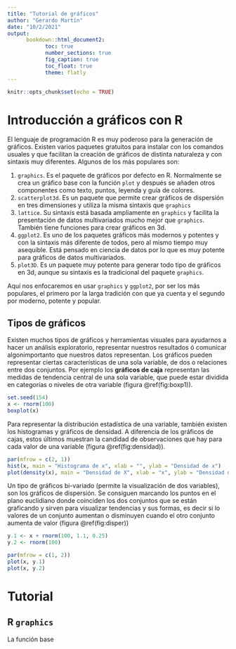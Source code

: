 ```yaml
---
title: "Tutorial de gráficos"
author: "Gerardo Martín"
date: "10/2/2021"
output: 
      bookdown::html_document2:
            toc: true 
            number_sections: true
            fig_caption: true
            toc_float: true
            theme: flatly
---
```


```r
knitr::opts_chunk$set(echo = TRUE)
```

# Introducción a gráficos con R

El lenguaje de programación R es muy poderoso para la generación de gráficos. Existen varios paquetes gratuitos para instalar con los comandos usuales y que facilitan la creación de gráficos de distinta naturaleza y con sintaxis muy diferentes. Algunos de los más populares son:

1. `graphics`. Es el paquete de gráficos por defecto en R. Normalmente se crea un gráfico base con la función `plot` y después se añaden otros componentes como texto, puntos, leyenda y guía de colores.
2. `scatterplot3d`. Es un paquete que permite crear gráficos de dispersión en tres dimensiones y utiliza la misma sintaxis que `graphics`
3. `lattice`. Su sintaxis está basada ampliamente en `graphics` y facilita la presentación de datos multivariados mucho mejor que `graphics`. También tiene funciones para crear gráficos en 3d.
4. `ggplot2`. Es uno de los paquetes gráficos más modernos y potentes y con la sintaxis más diferente de todos, pero al mismo tiempo muy asequible. Está pensado en ciencia de datos por lo que es muy potente para gráficos de datos multivariados.
5. `plot3D`. Es un paquete muy potente para generar todo tipo de gráficos en 3d, aunque su sintaxis es la tradicional del paquete `graphics`.

Aquí nos enfocaremos en usar `graphics` y `ggplot2`, por ser los más populares, el primero por la larga tradición con que ya cuenta y el segundo por moderno, potente y popular.

## Tipos de gráficos

Existen muchos tipos de gráficos y herramientas visuales para ayudarnos a hacer un análisis exploratorio, representar nuestros resultados ó comunicar algonimportanto que nuestros datos representan. Los gráficos pueden representar ciertas características de una sola variable, de dos o relaciones entre dos conjuntos. Por ejemplo los **gráficos de caja** representan las medidas de tendencia central de una sola variable, que puede estar dividida en categorías o niveles de otra variable (figura \@ref(fig:boxp1)).

```r
set.seed(154)
x <- rnorm(100)
boxplot(x)
```

Para representar la distribución estadística de una variable, también existen los histogramas y gráficos de densidad. A diferencia de los gráficos de cajas, estos últimos muestran la candidad de observaciones que hay para cada valor de una variable (figura \@ref(fig:densidad)).

```r
par(mfrow = c(2, 1))
hist(x, main = "Histograma de x", xlab = "", ylab = "Densidad de x")
plot(density(x), main = "Densidad de X", xlab = "x", ylab = "Densidad de x")
```

Un tipo de gráficos bi-variado (permite la visualización de dos variables), son los gráficos de dispersión. Se consiguen marcando los puntos en el plano euclidiano donde coinciden los dos conjuntos que se están graficando y sirven para visualizar tendencias y sus formas, es decir si lo valores de un conjunto aumentan o disminuyen cuando el otro conjunto aumenta de valor (figura \@ref(fig:disper))

```r
y.1 <- x + rnorm(100, 1.1, 0.25)
y.2 <- rnorm(100)

par(mfrow = c(1, 2))
plot(x, y.1)
plot(x, y.2)
```


# Tutorial

## R `graphics`

La función base 